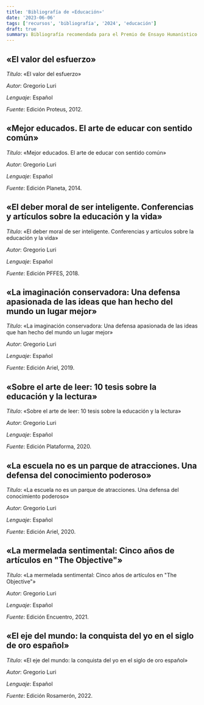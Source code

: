 ```yaml
---
title: 'Bibliografía de «Educación»'
date: '2023-06-06'
tags: ['recursos', 'bibliografía', '2024', 'educación']
draft: true
summary: Bibliografía recomendada para el Premio de Ensayo Humanístico 2024
---
```


## «El valor del esfuerzo»

_Título_: «El valor del esfuerzo»

_Autor_: Gregorio Luri

_Lenguaje_: Español

_Fuente_: Edición Proteus, 2012.


## «Mejor educados. El arte de educar con sentido común»

_Título_: «Mejor educados. El arte de educar con sentido común»

_Autor_: Gregorio Luri

_Lenguaje_: Español

_Fuente_: Edición Planeta, 2014.


## «El deber moral de ser inteligente. Conferencias y artículos sobre la educación y la vida»

_Título_: «El deber moral de ser inteligente. Conferencias y artículos sobre la educación y la vida»

_Autor_: Gregorio Luri

_Lenguaje_: Español

_Fuente_: Edición PFFES, 2018.


## «La imaginación conservadora: Una defensa apasionada de las ideas que han hecho del mundo un lugar mejor»

_Título_: «La imaginación conservadora: Una defensa apasionada de las ideas que han hecho del mundo un lugar mejor»

_Autor_: Gregorio Luri

_Lenguaje_: Español

_Fuente_: Edición Ariel, 2019.


## «Sobre el arte de leer: 10 tesis sobre la educación y la lectura»

_Título_: «Sobre el arte de leer: 10 tesis sobre la educación y la lectura»

_Autor_: Gregorio Luri

_Lenguaje_: Español

_Fuente_: Edición Plataforma, 2020.


## «La escuela no es un parque de atracciones. Una defensa del conocimiento poderoso»

_Título_: «La escuela no es un parque de atracciones. Una defensa del conocimiento poderoso»

_Autor_: Gregorio Luri

_Lenguaje_: Español

_Fuente_: Edición Ariel, 2020.


## «La mermelada sentimental: Cinco años de artículos en "The Objective"»

_Título_: «La mermelada sentimental: Cinco años de artículos en "The Objective"»

_Autor_: Gregorio Luri

_Lenguaje_: Español

_Fuente_: Edición Encuentro, 2021.


## «El eje del mundo: la conquista del yo en el siglo de oro español»

_Título_: «El eje del mundo: la conquista del yo en el siglo de oro español»

_Autor_: Gregorio Luri

_Lenguaje_: Español

_Fuente_: Edición Rosamerón, 2022.